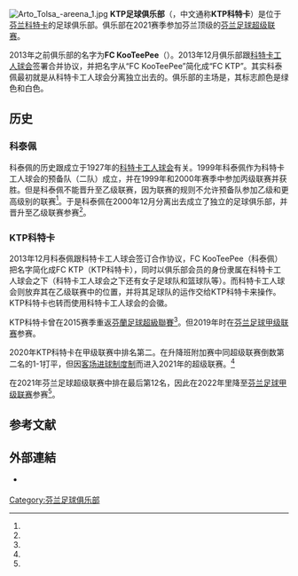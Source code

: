 {{noteTA
|G1=football
|1=zh-cn:科泰佩;zh-hk:古迪比;zh-tw:科泰佩;
}}
{{Infobox football club
| clubname       = KTP科特卡
| image          =
| fullname       = KTP足球俱乐部<br/>{{lang|fi|FC KTP}}
| nickname       =
| founded        = 1999（球队）<br/>2000（俱乐部）
| city           = [[科特卡|科特卡]]
| ground         = {{le|阿尔托·托尔萨体育场|Arto Tolsa Areena}}
| capacity       = 4,280
| chairman       = Jarkko Pippola
| manager        = Argo Arbeiter
| league         = [[芬蘭足球甲級聯賽|芬蘭足球甲級聯賽]]
| season         = 2021
| position       = 芬超，第 12 位（降班）<ref name="v2021"/>
| shirtsupplier  =
| shirtsponsors  =
| pattern_la1 = _equidad1819h
| pattern_b1 = _pumalstriped1819gw
| pattern_ra1 = _equidad1819h
| pattern_sh1 = _pumawithwhitelogo
| pattern_so1 = _pumafootballwhitelogo
| leftarm1 = 17550d
| body1 = 17550d
| rightarm1 =17550d
| shorts1 = 000000
| socks1 = 009150 
| pattern_la2 =
| pattern_b2 = _pumalc19sy
| pattern_ra2 =
| pattern_sh2 = _pumawithwhitelogo
| pattern_so2 = _pumafootballblacklogo
| leftarm2 = FFDD00
| body2 = FFDD00
| rightarm2 = FFDD00
| shorts2 = 009150 
| socks2 = FFDD00
}}
[[File:Arto_Tolsa_-areena_1.jpg|thumb]]
'''KTP足球俱乐部'''（{{lang-fi|FC KTP}}，中文通称'''KTP科特卡'''）是位于[[芬兰|芬兰]][[科特卡|科特卡]]的足球俱乐部。俱乐部在2021赛季参加芬兰顶级的[[芬兰足球超级联赛|芬兰足球超级联赛]]。

2013年之前俱乐部的名字为'''FC KooTeePee'''（{{各地中文名|display=inline|cn=科泰佩|tw=科泰佩|hk=古迪比}}）。2013年12月俱乐部跟[[科特卡工人球会|科特卡工人球会]]签署合并协议，并把名字从“FC KooTeePee”简化成“FC KTP”。其实科泰佩最初就是从科特卡工人球会分离独立出去的。俱乐部的主场是{{le|阿尔托·托尔萨体育场|Arto Tolsa Areena}}，其标志颜色是绿色和白色。

== 历史 ==
=== 科泰佩 ===
科泰佩的历史跟成立于1927年的[[科特卡工人球会|科特卡工人球会]]有关。1999年科泰佩作为科特卡工人球会的预备队（二队）成立，并在1999年和2000年赛季中参加丙级联赛并获胜。但是科泰佩不能晋升至乙级联赛，因为联赛的规则不允许预备队参加乙级和更高级别的联赛<ref name="joutsi2"/>。于是科泰佩在2000年12月分离出去成立了独立的足球俱乐部，并晋升至乙级联赛参赛<ref name="joutsi3"/>。

=== KTP科特卡 ===
2013年12月科泰佩跟科特卡工人球会签订合作协议，FC KooTeePee（科泰佩）把名字简化成FC KTP（KTP科特卡），同时以俱乐部会员的身份隶属在科特卡工人球会之下（科特卡工人球会之下还有女子足球队和篮球队等）。而科特卡工人球会则放弃其在乙级联赛中的位置，并将其足球队的运作交给KTP科特卡来操作。KTP科特卡也转而使用科特卡工人球会的会徽。

KTP科特卡曾在2015赛季重返[[芬蘭足球超級聯賽|芬蘭足球超級聯賽]]<ref name="liiga"/>。但2019年时在[[芬兰足球甲级联赛|芬兰足球甲级联赛]]参赛。

2020年KTP科特卡在甲级联赛中排名第二。在升降班附加赛中同超级联赛倒数第二名的{{Fb team TPS}}1-1打平，但因[[客场进球制度制|客场进球制度制]]而进入2021年的超级联赛。<ref name="Laine"/>

在2021年芬兰足球超级联赛中排在最后第12名，因此在2022年里降至[[芬兰足球甲级联赛|芬兰足球甲级联赛]]参赛<ref name="v2021"/>。

== 参考文献 ==
{{Reflist|30em|refs=
<ref name="v2021">{{cite web | url = http://www.veikkausliiga.com/tilastot/2021/veikkausliiga/joukkueet/ | title = Joukkuetilastot | language = fi | publisher = Veikkausliiga | accessdate = 2021-10-31 | archive-date = 2021-10-31 | archive-url = https://web.archive.org/web/20211031172329/http://www.veikkausliiga.com/tilastot/2021/veikkausliiga/joukkueet/ | dead-url = no }}</ref>

<ref name="joutsi2">{{cite web | url = http://www.jukkajoutsi.com/kotkafutis2.html | title = Kotkan 'vihreävalkoista' jalkapallohistorikkia: Vuodet 1970-1999 | author = Svala & Joutsi | language = fi | publisher = jukkajoutsi.com | date = 2014-05-03 | accessdate = 2019-09-11 | archive-url = https://web.archive.org/web/20191018044631/http://www.jukkajoutsi.com/kotkafutis2.html | archive-date = 2019-10-18 | dead-url = yes }}</ref>

<ref name="joutsi3">{{cite web | url = http://www.jukkajoutsi.com/kotkafutis3.html | title = Kotkan 'vihreävalkoista' jalkapallohistorikkia: Kotkan jalkapalloa 2000-luvulla | author = Joutsi, Jukka | language = fi | publisher = jukkajoutsi.com | date = 2019-05-21 | accessdate = 2019-09-11 | archive-url = https://web.archive.org/web/20191018000557/http://www.jukkajoutsi.com/kotkafutis3.html | archive-date = 2019-10-18 | dead-url = yes }}</ref>

<ref name="liiga">{{cite web | url = https://yle.fi/urheilu/3-7704488 | title = KTP sai liigapaikan - "Tämä on kuin joululahja" | author = Muttilainen, Kimmo | language = fi | publisher = Yle | date = 2014-12-22 | accessdate = 2019-09-11 | archive-date = 2021-04-11 | archive-url = https://web.archive.org/web/20210411231728/https://yle.fi/urheilu/3-7704488 | dead-url = no }}</ref>

<ref name="Laine">{{cite web | url = https://yle.fi/urheilu/3-11648329 | title = KTP nousi dramaattisesti Veikkausliigaan viiden vuoden tauon jälkeen – TPS:n pääsarjakauden katkeraa päätöstä leimaavat myös haikeus ja kysymysmerkit tulevasta | author = Laine, Joonas | language = fi | publisher = Yle | date = 2020-11-14 | accessdate = 2020-11-29 | archive-date = 2020-11-17 | archive-url = https://web.archive.org/web/20201117191154/https://yle.fi/urheilu/3-11648329 | dead-url = no }}</ref>
}}

== 外部連結 ==
* {{Official site|http://www.fcktp.fi/|KTP科特卡官方网站}} {{fi}}

[[Category:芬兰足球俱乐部|Category:芬兰足球俱乐部]]